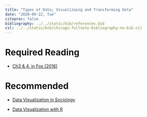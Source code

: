 ---
title: "Types of Data; Visualizaing and Transforming Data"
date: "2020-09-22, Tue"
citeproc: false
bibliography: ../../static/bib/references.bib
csl: ../../static/bib/chicago-fullnote-bibliography-no-bib.csl
---

# Required Reading

- <i class="fas fa-book"></i> [Ch3 & 4. in Fox (2016)](https://www.dropbox.com/s/x4h76g5j3657m3w/John%20Fox%20-%20Applied%20Regression%20Analysis%20and%20Generalized%20Linear%20Models.pdf?dl=0)


# Recommended

- <i class="fa fa-external-link-square-alt" aria-hidden="true"></i> [Data Visualization in Sociology](readings/w2_Data Visualization in Sociology.pdf)

- <i class="fa fa-external-link-square-alt" aria-hidden="true"></i> [Data Visualization with R](readings/w2_Data Visualization with R.pdf)